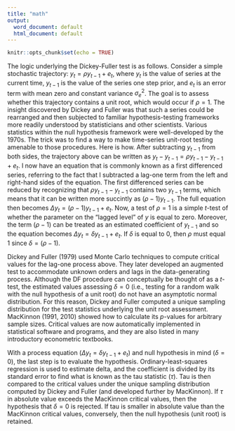 ```yaml
---
title: "math"
output:
  word_document: default
  html_document: default
---
```


```r
knitr::opts_chunk$set(echo = TRUE)
```

The logic underlying the Dickey-Fuller test is as follows. Consider a simple stochastic trajectory: $y_{t} = \rho y_{t-1} + e_{t}$, where $y_t$ is the value of series at the current time, $y_{t-1}$ is the value of the series one step prior, and $e_{t}$ is an error term with mean zero and constant variance $\sigma^2_e$. The goal is to assess whether this trajectory contains a unit root, which would occur if $\rho = 1$. The insight discovered by Dickey and Fuller was that such a series could be rearranged and then subjected to familiar hypothesis-testing frameworks more readily understood by statisticians and other scientists. Various statistics within the null hypothesis framework were well-developed by the 1970s. The trick was to find a way to make time-series unit-root testing amenable to those procedures. Here is how. After subtracting $y_{t-1}$ from both sides, the trajectory above can be written as $y_{t} - y_{t - 1} = \rho y_{t-1} - y_{t-1} + e_{t}$. I now have an equation that is commonly known as a first differenced series, referring to the fact that I subtracted a lag-one term from the left and right-hand sides of the equation. The first differenced series can be reduced by recognizing that $\rho y_{t-1} - y_{t-1}$ contains two $y_{t-1}$ terms, which means that it can be written more succintly as $(\rho - 1) y_{t-1}$. The full equation then becomes $\Delta y_{t} = (\rho - 1) y_{t-1} + e_{t}$. Now, a test of $\rho = 1$ is a simple $t$-test of whether the parameter on the “lagged level” of $y$ is equal to zero. Moreover, the term $(\rho - 1)$ can be treated as an estimated coefficient of $y_{t-1}$ and so the equation becomes $\Delta y_{t} = \delta y_{t-1} + e_{t}$. If $\delta$ is equal to 0, then $\rho$ must equal 1 since $\delta = (\rho - 1)$.

Dickey and Fuller (1979) used Monte Carlo techniques to compute critical values for the lag-one process above. They later developed an augmented test to accommodate unknown orders and lags in the data-generating process. Although the DF procedure can conceptually be thought of as a $t$-test, the estimated values assessing $\delta = 0$ (i.e., testing for a random walk with the null hypothesis of a unit root) do not have an asymptotic normal distribution. For this reason, Dickey and Fuller computed a unique sampling distribution for the test statistics underlying the unit root assessment. MacKinnon (1991, 2010) showed how to calculate its $p$-values for arbitrary sample sizes. Critical values are now automatically implemented in statistical software and programs, and they are also listed in many introductory econometric textbooks.

With a process equation ($\Delta y_{t} = \delta y_{t-1} + e_{t}$) and null hypothesis in mind ($\delta = 0$), the last step is to evaluate the hypothesis. Ordinary-least-squares regression is used to estimate delta, and the coefficient is divided by its standard error to find what is known as the tau statistic ($\tau$). Tau is then compared to the critical values under the unique sampling distribution computed by Dickey and Fuller (and developed further by MacKinnon). If $\tau$ in absolute value exceeds the MacKinnon critical values, then the hypothesis that $\delta = 0$ is rejected. If tau is smaller in absolute value than the MacKinnon critical values, conversely, then the null hypothesis (unit root) is retained. 

